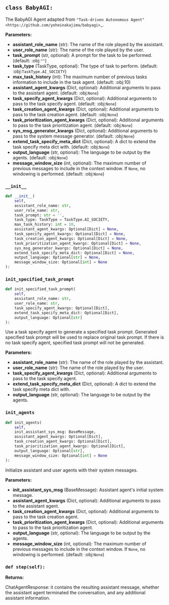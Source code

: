 <a id="camel.societies.babyagi_playing"></a>

<a id="camel.societies.babyagi_playing.BabyAGI"></a>

## `class BabyAGI:`

The BabyAGI Agent adapted from `"Task-driven Autonomous Agent"
<https://github.com/yoheinakajima/babyagi>`_.

**Parameters:**

- **assistant_role_name** (str): The name of the role played by the assistant.
- **user_role_name** (str): The name of the role played by the user.
- **task_prompt** (str, optional): A prompt for the task to be performed. (default: :obj:`""`)
- **task_type** (TaskType, optional): The type of task to perform. (default: :obj:`TaskType.AI_SOCIETY`)
- **max_task_history** (int): The maximum number of previous tasks information to include in the task agent. (default: :obj:10)
- **assistant_agent_kwargs** (Dict, optional): Additional arguments to pass to the assistant agent. (default: :obj:`None`)
- **task_specify_agent_kwargs** (Dict, optional): Additional arguments to pass to the task specify agent. (default: :obj:`None`)
- **task_creation_agent_kwargs** (Dict, optional): Additional arguments to pass to the task creation agent. (default: :obj:`None`)
- **task_prioritization_agent_kwargs** (Dict, optional): Additional arguments to pass to the task prioritization agent. (default: :obj:`None`)
- **sys_msg_generator_kwargs** (Dict, optional): Additional arguments to pass to the system message generator. (default: :obj:`None`)
- **extend_task_specify_meta_dict** (Dict, optional): A dict to extend the task specify meta dict with. (default: :obj:`None`)
- **output_language** (str, optional): The language to be output by the agents. (default: :obj:`None`)
- **message_window_size** (int, optional): The maximum number of previous messages to include in the context window. If `None`, no windowing is performed. (default: :obj:`None`)

<a id="camel.societies.babyagi_playing.BabyAGI.__init__"></a>

### `__init__`

```python
def __init__(
    self,
    assistant_role_name: str,
    user_role_name: str,
    task_prompt: str = '',
    task_type: TaskType = TaskType.AI_SOCIETY,
    max_task_history: int = 10,
    assistant_agent_kwargs: Optional[Dict] = None,
    task_specify_agent_kwargs: Optional[Dict] = None,
    task_creation_agent_kwargs: Optional[Dict] = None,
    task_prioritization_agent_kwargs: Optional[Dict] = None,
    sys_msg_generator_kwargs: Optional[Dict] = None,
    extend_task_specify_meta_dict: Optional[Dict] = None,
    output_language: Optional[str] = None,
    message_window_size: Optional[int] = None
):
```

<a id="camel.societies.babyagi_playing.BabyAGI.init_specified_task_prompt"></a>

### `init_specified_task_prompt`

```python
def init_specified_task_prompt(
    self,
    assistant_role_name: str,
    user_role_name: str,
    task_specify_agent_kwargs: Optional[Dict],
    extend_task_specify_meta_dict: Optional[Dict],
    output_language: Optional[str]
):
```

Use a task specify agent to generate a specified task prompt.
Generated specified task prompt will be used to replace original
task prompt. If there is no task specify agent, specified task
prompt will not be generated.

**Parameters:**

- **assistant_role_name** (str): The name of the role played by the assistant.
- **user_role_name** (str): The name of the role played by the user.
- **task_specify_agent_kwargs** (Dict, optional): Additional arguments to pass to the task specify agent.
- **extend_task_specify_meta_dict** (Dict, optional): A dict to extend the task specify meta dict with.
- **output_language** (str, optional): The language to be output by the agents.

<a id="camel.societies.babyagi_playing.BabyAGI.init_agents"></a>

### `init_agents`

```python
def init_agents(
    self,
    init_assistant_sys_msg: BaseMessage,
    assistant_agent_kwargs: Optional[Dict],
    task_creation_agent_kwargs: Optional[Dict],
    task_prioritization_agent_kwargs: Optional[Dict],
    output_language: Optional[str],
    message_window_size: Optional[int] = None
):
```

Initialize assistant and user agents with their system messages.

**Parameters:**

- **init_assistant_sys_msg** (BaseMessage): Assistant agent's initial system message.
- **assistant_agent_kwargs** (Dict, optional): Additional arguments to pass to the assistant agent.
- **task_creation_agent_kwargs** (Dict, optional): Additional arguments to pass to the task creation agent.
- **task_prioritization_agent_kwargs** (Dict, optional): Additional arguments to pass to the task prioritization agent.
- **output_language** (str, optional): The language to be output by the agents.
- **message_window_size** (int, optional): The maximum number of previous messages to include in the context window. If `None`, no windowing is performed. (default: :obj:`None`)

<a id="camel.societies.babyagi_playing.BabyAGI.step"></a>

### `def step(self):`

**Returns:**

  ChatAgentResponse: it contains the resulting assistant message,
whether the assistant agent terminated the conversation,
and any additional assistant information.
